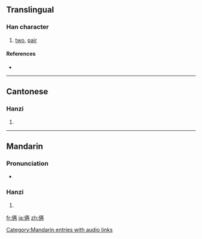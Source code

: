 {{also|倆}}
==Translingual==

===Han character===
{{Han char|rn=9|rad=人|as=07|sn=9|four=|canj=人一人月 (OMOB)}}

# [[two]], [[pair]]

====References====
* {{Han ref|kx=0106.041|hdz=10158.030|uh=4FE9|ud=20457}}

----

==Cantonese==

===Hanzi===
{{yue-hanzi|jyut=|y=leung5|tra=倆}}

# {{defn|Cantonese|sort=人07}}

----

==Mandarin==

===Pronunciation===
*{{audio|zh-liǎ.ogg|audio}}

===Hanzi===
{{cmn-hanzi|tra=倆|pin=[[liǎ]] ([[lia3]])|wg=lia<sup>3</sup>}}

# {{defn|Mandarin|sort=人07}}

[[Category:Mandarin entries with audio links]]

[[fr:俩]]
[[ja:俩]]
[[zh:俩]]